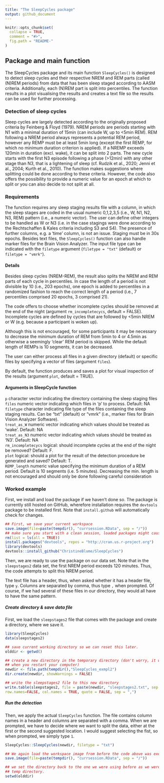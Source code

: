```yaml
---
title: "The SleepCycles package"
output: github_document
---
```


<!-- README.md is generated from README.Rmd. Please edit that file -->

```r
knitr::opts_chunk$set(
  collapse = TRUE,
  comment = "#>",
  fig.path = "README-"
)
```

## Package and main function
The SleepCycles package and its main function `SleepCycles()` is designed to detect sleep cycles and their respective NREM and REM parts (called (N)REM periods) from data that has been sleep staged according to AASM criteria. Additionally, each (N)REM part is split into percentiles. The function results in a plot visualising the results and creates a text file so the results can be used for further processing.

### Detection of sleep cycles
Sleep cycles are largely detected according to the originally proposed criteria by Feinberg & Floyd (1979). NREM periods are periods starting with N1 with a minimal duration of 15min (can include W, up to <5min REM). REM following a NREM period always represents a potential REM period, however any REMP must be at least 5min long (except the first REMP, for which no minimum duration criterion is applied). If a NREMP exceeds 120min in duration (excl. wake), it can be split into 2 parts. The new cycle starts with the first N3 episode following a phase (>12min) with any other stage than N3, that is a lightening of sleep (cf. Rudzik et al., 2020; Jenni et al., 2004; Kurth et al., 2010). The function makes suggestions where splitting could be done according to these criteria. However, the code also offers the possibility to provide a numeric value for an epoch at which to split or you can also decide to not split at all.

### Requirements
The function requires any sleep staging results file with a column, in which the sleep stages are coded in the usual numeric 0,1,2,3,5 (i.e., W, N1, N2, N3, REM) pattern (i.e., a numeric vector). The user can define other integers to be handled as W or N3 (i.e. in the case stagings were done according to the Rechtschaffen & Kales criteria including S3 and S4). The presence of further columns, e.g. a 'time' column, is not an issue. Staging must be in 30s epochs. Besides text files, the `SleepCycles()` function can also handle marker files for the Brain Vision Analyzer. The input file type can be indicated with the `filetype` argument (`filetype = "txt"` (default) or `filetype = "vmrk"`).

#### Details
Besides sleep cycles (NREM-REM), the result also splits the NREM and REM parts of each cycle in percentiles. In case the length of a period is not divisible by 10 (i.e., 203 epochs), one epoch is added to percentiles in a randomized fashion to reach the correct length of a period (i.e., 7 percentiles comprised 20 epochs, 3 comprised 21).

The code offers to choose whether incomplete cycles should be removed at the end of the night (argument `rm_incompletecycs`, default = FALSE). Incomplete cycles are defined by cycles that are followed by <5min NREM or W (e.g. because a participant is woken up).

Although this is not encouraged, for some participants it may be necessary to decrease the minimum duration of REM from 5min to 4 or 4.5min as otherwise a seemingly 'clear' REM period is skipped. While the default length of REMPs is 10 segments, it can be decreased.

The user can either process all files in a given directory (default) or specific files by specifying a vector of files (argument `files`).

By default, the function produces and saves a plot for visual inspection of the results (argument `plot`, default = TRUE).

#### Arguments in SleepCycle function
`p` character vector indicating the directory containing the sleep staging files  
`files` numeric vector indicating which files in 'p' to process. Default: NA  
`filetype` character indicating file type of the files containing the sleep staging results. Can be "txt" (default) or "vmrk" (i.e., marker files for Brain Vision Analyzer Software).  
`treat_as_W` numeric vector indicating which values should be treated as 'wake'. Default: NA  
`treat_as_N3` numeric vector indicating which values should be treated as 'N3'. Default: NA  
`rm_incompletecycs` logical: should incomplete cycles at the end of the night be removed? Default: F.  
`plot` logical: should a plot for the result of the detection procedure be generated and saved? Default: T.  
`REMP_length` numeric value specifying the minimum duration of a REM period. Default is 10 segments (i.e. 5 minutes). Decreasing the min. length is not encouraged and should only be done following careful consideration  

### Worked example
First, we install and load the package if we haven't done so. The package is currently still hosted on GitHub, wherefore installation requires the `devtools` package to be installed first. Note that `install.github` will automatically check for changes.
```r
## First, we save your current workspace
save.image(file=paste(tempdir(), "currsession.RData", sep = "/"))
## make sure you start with a clean session, loaded packages might cause problems.
rm(list = ls(all = TRUE))
install.packages("devtools", repos = "http://cran.us.r-project.org")
library(devtools)
devtools::install_github("ChristineBlume/SleepCycles")
```

Then, we are ready to use the package on our data set. Note that in the `sleepstages2` data set, the first NREM period exceeds 120 minutes. Thus, the code attempts to split this NREM period.

The text file has a header, thus, when asked whether it has a header file, type `y`. Columns are separated by comma, thus type `,` when prompted. Of course, if we had several of these files in our directory, they would all have to have the same pattern.

##### Create directory & save data file
First, we load the `sleepstages2` file that comes with the package and create a directory, where we save it. 
```r
library(SleepCycles)
data(sleepstages2)

## save current working directory so we can reset this later.
olddir <- getwd()

## create a new directory in the temporary directory (don't worry, it will automatically be deleted  
## when you restart your computer)
newdir <- file.path(tempdir(),"SleepCycles_exmpl2")
dir.create(newdir, showWarnings = FALSE)

## write the sleepstages2 file to this new directory
write.table(sleepstages2, file = paste(newdir, "sleepstages2.txt", sep = "/"),
row.names=FALSE, col.names = TRUE, quote = FALSE, sep = ",")
```

##### Run the detection
Then, we apply the actual `SleepCycles` function. The file contains column names in a header and columns are separated with a comma. When we are prompted, we have to decide where we want to split the data, either at the first or the second suggested location. I would suggest selecting the fist, so when prompted, we simply type `1`.
```r
SleepCycles::SleepCycles(newdir, filetype = "txt")

## We again load the workspace image from before the code above was executed
save.image(file=paste(tempdir(), "currsession.RData", sep = "/"))

## we set the directory back to the one we were using before as we were just working in the  
## temp directory.
setwd(olddir)
```